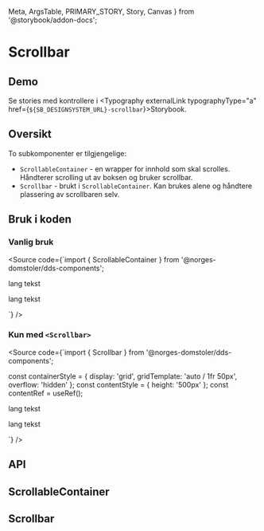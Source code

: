   Meta,
  ArgsTable,
  PRIMARY_STORY,
  Story,
  Canvas
} from '@storybook/addon-docs';

<Meta title="Design system/Scrollbar/API" component={ScrollableContainer} />

# Scrollbar

<ComponentLinkRow
  docsHref="https://design.domstol.no/987b33f71/p/32db9d-scrollbar"
  figmaHref="https://www.figma.com/file/ewqSDmkgqDQ5PyOsRp4V5b/DDS-Komponenter?node-id=7963%3A148079"
  githubHref="https://github.com/domstolene/designsystem/tree/master/components/src/components/Scrollbar "
/>

## Demo

<Canvas>
  <Story id="design-system-scrollbar--default" />
</Canvas>

Se stories med kontrollere i <Typography externalLink typographyType="a" href={`${SB_DESIGNSYSTEM_URL}-scrollbar`}>Storybook</Typography>.

## Oversikt

To subkomponenter er tilgjengelige:

- `ScrollableContainer` - en wrapper for innhold som skal scrolles. Håndterer scrolling ut av boksen og bruker scrollbar.
- `Scrollbar` - brukt i `ScrollableContainer`. Kan brukes alene og håndtere plassering av scrollbaren selv.

## Bruk i koden

### Vanlig bruk

<Source code={`import { ScrollableContainer } from '@norges-domstoler/dds-components';

<ScrollableContainer>
  <p>lang tekst</p>
  <p>lang tekst</p>
</ScrollableContainer>

`} />

### Kun med `<Scrollbar>`

<Source code={`import { Scrollbar } from '@norges-domstoler/dds-components';

const containerStyle = {
display: 'grid',
gridTemplate: 'auto / 1fr 50px',
overflow: 'hidden'
};
const contentStyle = { height: '500px' };
const contentRef = useRef();

<div style={containerStyle}>
  <div style={contentStyle}>
    <p>lang tekst</p>
    <p>lang tekst</p>
  </div>
  <Scrollbar />
</div>
`} />

## API

## ScrollableContainer

<ArgsTable story={PRIMARY_STORY} />

## Scrollbar

<ArgsTable of={Scrollbar} />
